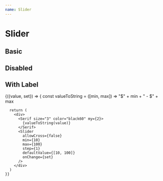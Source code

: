 ```yaml
---
name: Slider
---
```



# Slider

## Basic

<Playground>
  <Slider
    allowCross={false}
    min={10}
    max={100}
    step={1}
    defaultValue={[50, 500]}
   />
</Playground>

## Disabled

<Playground>
  <Slider
    allowCross={false}
    min={10}
    max={100}
    step={1}
    defaultValue={[10, 100]}
    disabled
   />
</Playground>


## With Label

<Playground>
  <Value initial={[0, 100]}>
    {({value, set}) => {
      const valueToString = ([min, max]) => "$" + min + " - $" + max

      return (
        <div>
          <Serif size="3" color="black60" my={2}>
            {valueToString(value)}
          </Serif>
          <Slider
            allowCross={false}
            min={10}
            max={100}
            step={1}
            defaultValue={[10, 100]}
            onChange={set}
          />
        </div>
      )
    }}
  </Value>
</Playground>

<PropsTable of={Slider} />
